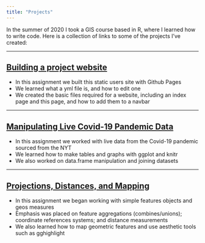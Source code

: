 ```yaml
---
title: "Projects"
---
```


In the summer of 2020 I took a GIS course based in R, where I learned how to write code. Here is a collection of links to some of the projects I've created: 

****

## [Building a project website](https://mikaleslie.github.io/index.html)

- In this assignment we built this static users site with Github Pages
- We learned what a yml file is, and how to edit one
- We created the basic files required for a website, including an index page and this page, and how to add them to a navbar

****

## [Manipulating Live Covid-19 Pandemic Data](https://mikaleslie.github.io/geog-176A-labs/lab-02.html)

- In this assignment we worked with live data from the Covid-19 pandemic sourced from the NYT
- We learned how to make tables and graphs with ggplot and knitr
- We also worked on data.frame manipulation and joining datasets

****

## [Projections, Distances, and Mapping](https://mikaleslie.github.io/geog-176A-labs/lab-03.html)

- In this assignment we began working with simple features objects and geos measures
- Emphasis was placed on feature aggregations (combines/unions); coordinate references systems; and distance measurements
- We also learned how to map geometric features and use aesthetic tools such as gghighlight
